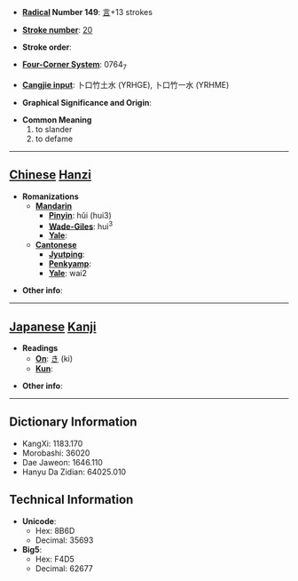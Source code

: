* '''[[Wiktionary:Chinese radical index| Radical]] Number 149''': [[Wiktionary:Chinese radical index 言|言]]+13 strokes

* '''[[Wiktionary:Chinese total strokes index|Stroke number]]''': [[Wiktionary:Chinese total strokes index 20|20]]

* '''Stroke order''': 

* '''[[Wiktionary:Chinese four corner index|Four-Corner System]]''': 0764<sub>7</sub>

* '''[[Wiktionary:Chinese Cangjie index|Cangjie input]]''': 卜口竹土水 (YRHGE), 卜口竹一水 (YRHME)

* '''Graphical Significance and Origin''': 

* '''Common Meaning'''
*#to slander
*# to defame


----

== [[Chinese]] [[Hanzi]] ==

* '''Romanizations'''
** '''[[Mandarin]]'''
*** '''[[Pinyin]]''': hǔi (hui3)
*** '''[[Wade-Giles]]''': hui<sup>3</sup>
*** '''[[Yale]]''': 
** '''[[Cantonese]]'''
*** '''[[Jyutping]]''':
*** '''[[Penkyamp]]''': 
*** '''[[Yale]]''': wai2

* '''Other info''': 

----

== [[Japanese]] [[Kanji]] ==

* '''Readings'''
** '''[[On]]''': [[き]] (ki)
** '''[[Kun]]''': 

* '''Other info''':  

----

== Dictionary Information ==

* KangXi: 1183.170
* Morobashi: 36020
* Dae Jaweon: 1646.110
* Hanyu Da Zidian: 64025.010

== Technical Information ==

* '''Unicode''':
** Hex: 8B6D
** Decimal: 35693
* '''Big5''':
** Hex: F4D5
** Decimal: 62677